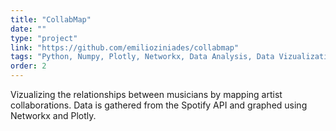 ```yaml
---
title: "CollabMap"
date: ""
type: "project"
link: "https://github.com/emilioziniades/collabmap"
tags: "Python, Numpy, Plotly, Networkx, Data Analysis, Data Vizualization"
order: 2
---
```

Vizualizing the relationships between musicians by mapping artist collaborations. Data is gathered from the Spotify API and graphed using Networkx and Plotly.
